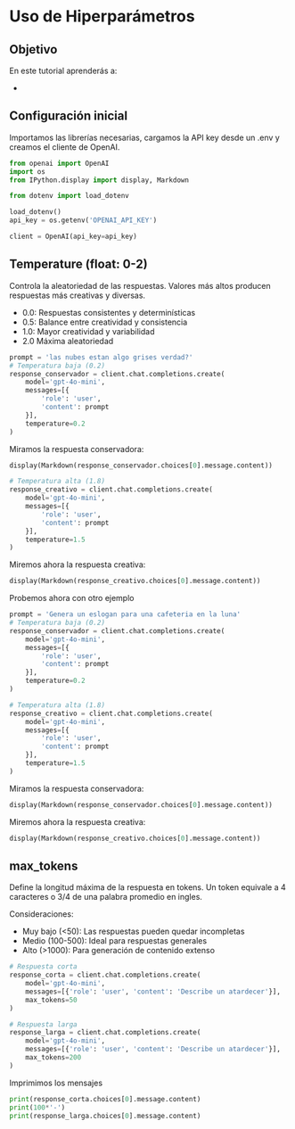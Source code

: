 # Uso de Hiperparámetros

## Objetivo

En este tutorial aprenderás a:

- 


## Configuración inicial

Importamos las librerías necesarias, cargamos la API key desde un .env y creamos el cliente de OpenAI.


```{python}
from openai import OpenAI
import os
from IPython.display import display, Markdown
```
```{python}
from dotenv import load_dotenv

load_dotenv()
api_key = os.getenv('OPENAI_API_KEY')

client = OpenAI(api_key=api_key)
```

## Temperature (float: 0-2)

Controla la aleatoriedad de las respuestas. Valores más altos producen respuestas más creativas y diversas.

- 0.0: Respuestas consistentes y determinísticas
- 0.5: Balance entre creatividad y consistencia
- 1.0: Mayor creatividad y variabilidad
- 2.0 Máxima aleatoriedad


```{python}
prompt = 'las nubes estan algo grises verdad?'
# Temperatura baja (0.2)
response_conservador = client.chat.completions.create(
    model='gpt-4o-mini',
    messages=[{
        'role': 'user',
        'content': prompt
    }],
    temperature=0.2
)

```
Miramos la respuesta conservadora:

```{python}
display(Markdown(response_conservador.choices[0].message.content))
```

```{python}

# Temperatura alta (1.8)
response_creativo = client.chat.completions.create(
    model='gpt-4o-mini',
    messages=[{
        'role': 'user',
        'content': prompt
    }],
    temperature=1.5
)
```


Miremos ahora la respuesta creativa:

```{python}
display(Markdown(response_creativo.choices[0].message.content))
```

Probemos ahora con otro ejemplo

```{python}
prompt = 'Genera un eslogan para una cafeteria en la luna'
# Temperatura baja (0.2)
response_conservador = client.chat.completions.create(
    model='gpt-4o-mini',
    messages=[{
        'role': 'user',
        'content': prompt
    }],
    temperature=0.2
)

# Temperatura alta (1.8)
response_creativo = client.chat.completions.create(
    model='gpt-4o-mini',
    messages=[{
        'role': 'user',
        'content': prompt
    }],
    temperature=1.5
)
```

Miramos la respuesta conservadora:

```{python}
display(Markdown(response_conservador.choices[0].message.content))
```

Miremos ahora la respuesta creativa:

```{python}
display(Markdown(response_creativo.choices[0].message.content))
```

## max_tokens

Define la longitud máxima de la respuesta en tokens. Un token equivale a 4 caracteres o 3/4 de una palabra promedio en ingles.

Consideraciones:

- Muy bajo (<50): Las respuestas pueden quedar incompletas
- Medio (100-500): Ideal para respuestas generales
- Alto (>1000): Para generación de contenido extenso

```{python}
# Respuesta corta
response_corta = client.chat.completions.create(
    model='gpt-4o-mini',
    messages=[{'role': 'user', 'content': 'Describe un atardecer'}],
    max_tokens=50
)

# Respuesta larga
response_larga = client.chat.completions.create(
    model='gpt-4o-mini',
    messages=[{'role': 'user', 'content': 'Describe un atardecer'}],
    max_tokens=200
)
```

Imprimimos los mensajes

```{python}
print(response_corta.choices[0].message.content)
print(100*'-')
print(response_larga.choices[0].message.content)
```

